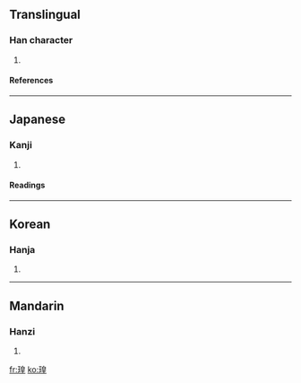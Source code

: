 ==Translingual==
===Han character===
{{Han char|rn=96|rad=玉|as=09|sn=13|four=|canj=一土竹日土 (MGHAG)}}
# {{defn|Han|sort=玉09}}
====References====
{{Han ref|kx=0738.080|dkj=21130|dj=1148.270|hdz=21127.040|uh=745D|ud=29789}}

----
==Japanese==
===Kanji===
{{ja-kanji|grade=|rs=玉09}}
# {{defn|Japanese}} 
====Readings====
{{ja-readings|on=[[こう]] (kō), [[おう]] (ō)|kun=|nanori=}}

----
==Korean==
===Hanja===
{{ko-hanja|hangeul=황|eumhun=|rv=hwang|mr=hwang|y=hwang}}
# {{defn|Korean}}

----
==Mandarin==
===Hanzi===
{{cmn-hanzi|pin=[[huáng]] ([[huang2]])|wg=huang<sup>2</sup>}}
# {{defn|Mandarin}}

[[fr:瑝]]
[[ko:瑝]]